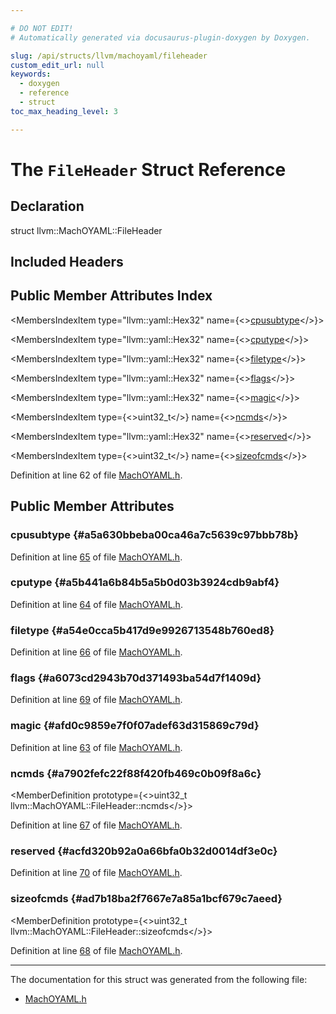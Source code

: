 ```yaml
---

# DO NOT EDIT!
# Automatically generated via docusaurus-plugin-doxygen by Doxygen.

slug: /api/structs/llvm/machoyaml/fileheader
custom_edit_url: null
keywords:
  - doxygen
  - reference
  - struct
toc_max_heading_level: 3

---
```





# The `FileHeader` Struct Reference

<DoxygenPage pluginConfig={pluginConfig}>



## Declaration

<CodeBlock>struct llvm::MachOYAML::FileHeader</CodeBlock>

## Included Headers

<IncludesList>
<IncludesListItem
  filePath="llvm/ObjectYAML/MachOYAML.h"
  permalink="/docs/api/files/include/include/llvm/include/llvm/objectyaml/machoyaml-h"
  isLocal="true" />
</IncludesList>

## Public Member Attributes Index

<MembersIndex>

<MembersIndexItem
  type="llvm::yaml::Hex32"
  name={<><a href="#a5a630bbeba00ca46a7c5639c97bbb78b">cpusubtype</a></>}>
</MembersIndexItem>

<MembersIndexItem
  type="llvm::yaml::Hex32"
  name={<><a href="#a5b441a6b84b5a5b0d03b3924cdb9abf4">cputype</a></>}>
</MembersIndexItem>

<MembersIndexItem
  type="llvm::yaml::Hex32"
  name={<><a href="#a54e0cca5b417d9e9926713548b760ed8">filetype</a></>}>
</MembersIndexItem>

<MembersIndexItem
  type="llvm::yaml::Hex32"
  name={<><a href="#a6073cd2943b70d371493ba54d7f1409d">flags</a></>}>
</MembersIndexItem>

<MembersIndexItem
  type="llvm::yaml::Hex32"
  name={<><a href="#afd0c9859e7f0f07adef63d315869c79d">magic</a></>}>
</MembersIndexItem>

<MembersIndexItem
  type={<>uint32&#95;t</>}
  name={<><a href="#a7902fefc22f88f420fb469c0b09f8a6c">ncmds</a></>}>
</MembersIndexItem>

<MembersIndexItem
  type="llvm::yaml::Hex32"
  name={<><a href="#acfd320b92a0a66bfa0b32d0014df3e0c">reserved</a></>}>
</MembersIndexItem>

<MembersIndexItem
  type={<>uint32&#95;t</>}
  name={<><a href="#ad7b18ba2f7667e7a85a1bcf679c7aeed">sizeofcmds</a></>}>
</MembersIndexItem>

</MembersIndex>


Definition at line 62 of file <a href="/docs/api/files/include/include/llvm/include/llvm/objectyaml/machoyaml-h">MachOYAML.h</a>.

<SectionDefinition>

## Public Member Attributes

### cpusubtype {#a5a630bbeba00ca46a7c5639c97bbb78b}

<MemberDefinition
  prototype="llvm::yaml::Hex32 llvm::MachOYAML::FileHeader::cpusubtype">

Definition at line <a href="/docs/api/files/include/include/llvm/include/llvm/objectyaml/machoyaml-h/#l00065">65</a> of file <a href="/docs/api/files/include/include/llvm/include/llvm/objectyaml/machoyaml-h">MachOYAML.h</a>.
</MemberDefinition>

### cputype {#a5b441a6b84b5a5b0d03b3924cdb9abf4}

<MemberDefinition
  prototype="llvm::yaml::Hex32 llvm::MachOYAML::FileHeader::cputype">

Definition at line <a href="/docs/api/files/include/include/llvm/include/llvm/objectyaml/machoyaml-h/#l00064">64</a> of file <a href="/docs/api/files/include/include/llvm/include/llvm/objectyaml/machoyaml-h">MachOYAML.h</a>.
</MemberDefinition>

### filetype {#a54e0cca5b417d9e9926713548b760ed8}

<MemberDefinition
  prototype="llvm::yaml::Hex32 llvm::MachOYAML::FileHeader::filetype">

Definition at line <a href="/docs/api/files/include/include/llvm/include/llvm/objectyaml/machoyaml-h/#l00066">66</a> of file <a href="/docs/api/files/include/include/llvm/include/llvm/objectyaml/machoyaml-h">MachOYAML.h</a>.
</MemberDefinition>

### flags {#a6073cd2943b70d371493ba54d7f1409d}

<MemberDefinition
  prototype="llvm::yaml::Hex32 llvm::MachOYAML::FileHeader::flags">

Definition at line <a href="/docs/api/files/include/include/llvm/include/llvm/objectyaml/machoyaml-h/#l00069">69</a> of file <a href="/docs/api/files/include/include/llvm/include/llvm/objectyaml/machoyaml-h">MachOYAML.h</a>.
</MemberDefinition>

### magic {#afd0c9859e7f0f07adef63d315869c79d}

<MemberDefinition
  prototype="llvm::yaml::Hex32 llvm::MachOYAML::FileHeader::magic">

Definition at line <a href="/docs/api/files/include/include/llvm/include/llvm/objectyaml/machoyaml-h/#l00063">63</a> of file <a href="/docs/api/files/include/include/llvm/include/llvm/objectyaml/machoyaml-h">MachOYAML.h</a>.
</MemberDefinition>

### ncmds {#a7902fefc22f88f420fb469c0b09f8a6c}

<MemberDefinition
  prototype={<>uint32&#95;t llvm::MachOYAML::FileHeader::ncmds</>}>

Definition at line <a href="/docs/api/files/include/include/llvm/include/llvm/objectyaml/machoyaml-h/#l00067">67</a> of file <a href="/docs/api/files/include/include/llvm/include/llvm/objectyaml/machoyaml-h">MachOYAML.h</a>.
</MemberDefinition>

### reserved {#acfd320b92a0a66bfa0b32d0014df3e0c}

<MemberDefinition
  prototype="llvm::yaml::Hex32 llvm::MachOYAML::FileHeader::reserved">

Definition at line <a href="/docs/api/files/include/include/llvm/include/llvm/objectyaml/machoyaml-h/#l00070">70</a> of file <a href="/docs/api/files/include/include/llvm/include/llvm/objectyaml/machoyaml-h">MachOYAML.h</a>.
</MemberDefinition>

### sizeofcmds {#ad7b18ba2f7667e7a85a1bcf679c7aeed}

<MemberDefinition
  prototype={<>uint32&#95;t llvm::MachOYAML::FileHeader::sizeofcmds</>}>

Definition at line <a href="/docs/api/files/include/include/llvm/include/llvm/objectyaml/machoyaml-h/#l00068">68</a> of file <a href="/docs/api/files/include/include/llvm/include/llvm/objectyaml/machoyaml-h">MachOYAML.h</a>.
</MemberDefinition>

</SectionDefinition>

<hr/>

The documentation for this struct was generated from the following file:

<ul>
<li><a href="/docs/api/files/include/include/llvm/include/llvm/objectyaml/machoyaml-h">MachOYAML.h</a></li>
</ul>

</DoxygenPage>
